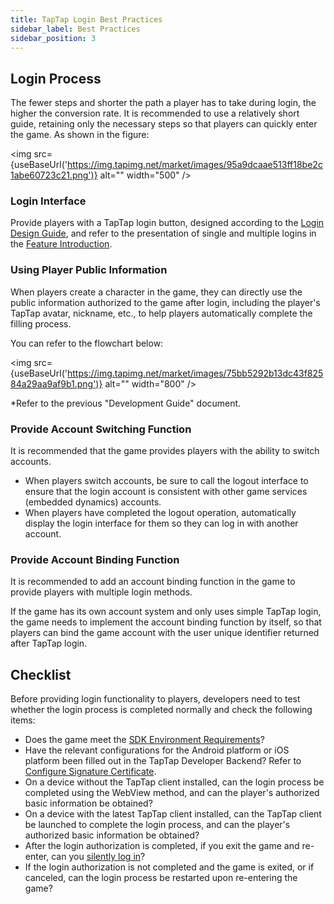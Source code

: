 ```yaml
---
title: TapTap Login Best Practices
sidebar_label: Best Practices
sidebar_position: 3
---
```



## Login Process

The fewer steps and shorter the path a player has to take during login, the higher the conversion rate. It is recommended to use a relatively short guide, retaining only the necessary steps so that players can quickly enter the game. As shown in the figure:

<img src={useBaseUrl('https://img.tapimg.net/market/images/95a9dcaae513ff18be2c1abe60723c21.png')} alt="" width="500" />

### Login Interface

Provide players with a TapTap login button, designed according to the [Login Design Guide](/design/), and refer to the presentation of single and multiple logins in the [Feature Introduction](/sdk/taptap-login/features/).

### Using Player Public Information

When players create a character in the game, they can directly use the public information authorized to the game after login, including the player's TapTap avatar, nickname, etc., to help players automatically complete the filling process.

You can refer to the flowchart below:

<img src={useBaseUrl('https://img.tapimg.net/market/images/75bb5292b13dc43f82584a29aa9af9b1.png')} alt="" width="800" />

*Refer to the previous "Development Guide" document.

### Provide Account Switching Function

It is recommended that the game provides players with the ability to switch accounts.

- When players switch accounts, be sure to call the logout interface to ensure that the login account is consistent with other game services (embedded dynamics) accounts.
- When players have completed the logout operation, automatically display the login interface for them so they can log in with another account.

### Provide Account Binding Function

It is recommended to add an account binding function in the game to provide players with multiple login methods.

If the game has its own account system and only uses simple TapTap login, the game needs to implement the account binding function by itself, so that players can bind the game account with the user unique identifier returned after TapTap login.

## Checklist

Before providing login functionality to players, developers need to test whether the login process is completed normally and check the following items:

* Does the game meet the [SDK Environment Requirements](/sdk/access/quickstart/#environment-requirements)?
* Have the relevant configurations for the Android platform or iOS platform been filled out in the TapTap Developer Backend? Refer to [Configure Signature Certificate](/sdk/access/get-ready/#configure-signature-certificate).
* On a device without the TapTap client installed, can the login process be completed using the WebView method, and can the player's authorized basic information be obtained?
* On a device with the latest TapTap client installed, can the TapTap client be launched to complete the login process, and can the player's authorized basic information be obtained?
* After the login authorization is completed, if you exit the game and re-enter, can you [silently log in](/sdk/taptap-login/features/#implement-silent-login)?
* If the login authorization is not completed and the game is exited, or if canceled, can the login process be restarted upon re-entering the game?
